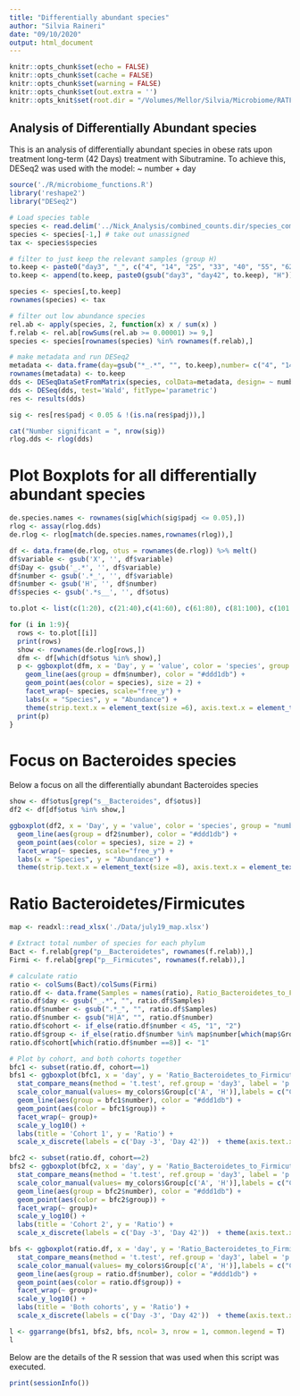 ```yaml
---
title: "Differentially abundant species"
author: "Silvia Raineri"
date: "09/10/2020"
output: html_document
---
```


```r
knitr::opts_chunk$set(echo = FALSE)
knitr::opts_chunk$set(cache = FALSE)
knitr::opts_chunk$set(warning = FALSE)
knitr::opts_chunk$set(out.extra = '')
knitr::opts_knit$set(root.dir = "/Volumes/Mellor/Silvia/Microbiome/RATFAT04/")
```

## Analysis of Differentially Abundant species 

This is an analysis of differentially abundant species in obese rats upon treatment long-term (42 Days) treatment with Sibutramine. To achieve this, DESeq2 was used with the model: ~ number + day

```r
source('./R/microbiome_functions.R')
library('reshape2')
library("DESeq2")

# Load species table 
species <- read.delim('../Nick_Analysis/combined_counts.dir/species_combined_counts.tsv') 
species <- species[-1,] # take out unassigned
tax <- species$species

# filter to just keep the relevant samples (group H)
to.keep <- paste0("day3", "_", c("4", "14", "25", "33", "40", "55", "62", "75", "85"))
to.keep <- append(to.keep, paste0(gsub("day3", "day42", to.keep), "H"))

species <- species[,to.keep]
rownames(species) <- tax

# filter out low abundance species
rel.ab <- apply(species, 2, function(x) x / sum(x) )
f.relab <- rel.ab[rowSums(rel.ab >= 0.00001) >= 9,]
species <- species[rownames(species) %in% rownames(f.relab),]

# make metadata and run DESeq2
metadata <- data.frame(day=gsub("*_.*", "", to.keep),number= c("4", "14", "25", "33", "40",  "55", "62", "75", "85"))
rownames(metadata) <- to.keep
dds <- DESeqDataSetFromMatrix(species, colData=metadata, design= ~ number + day)
dds <- DESeq(dds, test='Wald', fitType='parametric')
res <- results(dds)

sig <- res[res$padj < 0.05 & !(is.na(res$padj)),]

cat("Number significant = ", nrow(sig))
rlog.dds <- rlog(dds)
```

# Plot Boxplots for all differentially abundant species 

```r
de.species.names <- rownames(sig[which(sig$padj <= 0.05),])
rlog <- assay(rlog.dds)
de.rlog <- rlog[match(de.species.names,rownames(rlog)),]

df <- data.frame(de.rlog, otus = rownames(de.rlog)) %>% melt()
df$variable <- gsub('X', '', df$variable)
df$Day <- gsub('_.*', '', df$variable)
df$number <- gsub('.*_', '', df$variable)
df$number <- gsub('H', '', df$number)
df$species <- gsub('.*s__', '', df$otus)

to.plot <- list(c(1:20), c(21:40),c(41:60), c(61:80), c(81:100), c(101:120), c(121:140), c(141:160), c(161:180), c(181:195))

for (i in 1:9){
  rows <- to.plot[[i]]
  print(rows)
  show <- rownames(de.rlog[rows,])
  dfm <- df[which(df$otus %in% show),]
  p <- ggboxplot(dfm, x = 'Day', y = 'value', color = 'species', group = "number") +
    geom_line(aes(group = dfm$number), color = "#ddd1db") +
    geom_point(aes(color = species), size = 2) +
    facet_wrap(~ species, scale="free_y") +
    labs(x = "Species", y = "Abundance") +
    theme(strip.text.x = element_text(size =6), axis.text.x = element_text(angle = 90, hjust = 1), text = element_text(size = 14), legend.position = "none")
  print(p)
}

```
# Focus on Bacteroides species 
Below a focus on all the differentially abundant Bacteroides species

```r
show <- df$otus[grep("s__Bacteroides", df$otus)]
df2 <- df[df$otus %in% show,]

ggboxplot(df2, x = 'Day', y = 'value', color = 'species', group = "number") +
  geom_line(aes(group = df2$number), color = "#ddd1db") +
  geom_point(aes(color = species), size = 2) + 
  facet_wrap(~ species, scale="free_y") +
  labs(x = "Species", y = "Abundance") +
  theme(strip.text.x = element_text(size =8), axis.text.x = element_text(angle = 90, hjust = 1), text = element_text(size = 14), legend.position = "none")
```

# Ratio Bacteroidetes/Firmicutes 

```r
map <- readxl::read_xlsx('./Data/july19_map.xlsx')

# Extract total number of species for each phylum
Bact <- f.relab[grep("p__Bacteroidetes", rownames(f.relab)),]
Firmi <- f.relab[grep("p__Firmicutes", rownames(f.relab)),]

# calculate ratio
ratio <- colSums(Bact)/colSums(Firmi)
ratio.df <- data.frame(Samples = names(ratio), Ratio_Bacteroidetes_to_Firmicutes = ratio)
ratio.df$day <- gsub("_.*", "", ratio.df$Samples)
ratio.df$number <- gsub(".*_", "", ratio.df$Samples)
ratio.df$number <- gsub("H|A", "", ratio.df$number)
ratio.df$cohort <- if_else(ratio.df$number < 45, "1", "2")
ratio.df$group <- if_else(ratio.df$number %in% map$number[which(map$Group=="A")], "A", "H")
ratio.df$cohort[which(ratio.df$number ==8)] <- "1"

# Plot by cohort, and both cohorts together
bfc1 <- subset(ratio.df, cohort==1)
bfs1 <- ggboxplot(bfc1, x = 'day', y = 'Ratio_Bacteroidetes_to_Firmicutes', color = 'group') +
  stat_compare_means(method = 't.test', ref.group = 'day3', label = 'p.format', paired = T) +
  scale_color_manual(values= my_colors$Group[c('A', 'H')],labels = c("Ctrl", "Sib") ) +
  geom_line(aes(group = bfc1$number), color = "#ddd1db") +
  geom_point(aes(color = bfc1$group)) +
  facet_wrap(~ group)+
  scale_y_log10() +
  labs(title = 'Cohort 1', y = 'Ratio') +
  scale_x_discrete(labels = c('Day -3', 'Day 42'))  + theme(axis.text.x = element_text(angle = 90, hjust = 1),text = element_text(size=14))

bfc2 <- subset(ratio.df, cohort==2)
bfs2 <- ggboxplot(bfc2, x = 'day', y = 'Ratio_Bacteroidetes_to_Firmicutes', color = 'group') +
  stat_compare_means(method = 't.test', ref.group = 'day3', label = 'p.format', paired = T) +
  scale_color_manual(values= my_colors$Group[c('A', 'H')],labels = c("Ctrl", "Sib") ) +
  geom_line(aes(group = bfc2$number), color = "#ddd1db") +
  geom_point(aes(color = bfc2$group)) +
  facet_wrap(~ group)+
  scale_y_log10() +
  labs(title = 'Cohort 2', y = 'Ratio') +
  scale_x_discrete(labels = c('Day -3', 'Day 42'))  + theme(axis.text.x = element_text(angle = 90, hjust = 1),text = element_text(size=14))

bfs <- ggboxplot(ratio.df, x = 'day', y = 'Ratio_Bacteroidetes_to_Firmicutes', color = 'group') +
  stat_compare_means(method = 't.test', ref.group = 'day3', label = 'p.format', paired = T) +
  scale_color_manual(values= my_colors$Group[c('A', 'H')],labels = c("Ctrl", "Sib") ) +
  geom_line(aes(group = ratio.df$number), color = "#ddd1db") +
  geom_point(aes(color = ratio.df$group)) +
  facet_wrap(~ group)+
  scale_y_log10() +
  labs(title = 'Both cohorts', y = 'Ratio') +
  scale_x_discrete(labels = c('Day -3', 'Day 42'))  + theme(axis.text.x = element_text(angle = 90, hjust = 1),text = element_text(size=14))

l <- ggarrange(bfs1, bfs2, bfs, ncol= 3, nrow = 1, common.legend = T)
l
```

Below are the details of the R session that was used when this script was executed.

```r
print(sessionInfo())
```
